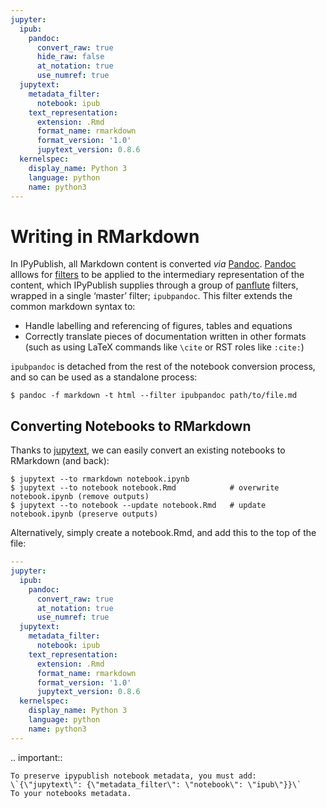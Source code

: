 ```yaml
---
jupyter:
  ipub:
    pandoc:
      convert_raw: true 
      hide_raw: false
      at_notation: true
      use_numref: true
  jupytext:
    metadata_filter:
      notebook: ipub
    text_representation:
      extension: .Rmd
      format_name: rmarkdown
      format_version: '1.0'
      jupytext_version: 0.8.6
  kernelspec:
    display_name: Python 3
    language: python
    name: python3
---
```


# Writing in RMarkdown

In IPyPublish, all Markdown content is converted *via* [Pandoc](https://pandoc.org/).
[Pandoc](https://pandoc.org/) alllows for [filters](https://pandoc.org/filters.html)
to be applied to the intermediary representation of the content,
which IPyPublish supplies through a group of
[panflute](http://scorreia.com/software/panflute/) filters,
wrapped in a single 'master' filter; `ipubpandoc`.
This filter extends the common markdown syntax to:

- Handle labelling and referencing of figures, tables and equations
- Correctly translate pieces of documentation written in other formats
  (such as using LaTeX commands like `\cite` or RST roles like `:cite:`)

`ipubpandoc` is detached from the rest of the
notebook conversion process, and so can be used as a standalone process:

```console
$ pandoc -f markdown -t html --filter ipubpandoc path/to/file.md
```

## Converting Notebooks to RMarkdown

Thanks to [jupytext](https://github.com/mwouts/jupytext), we can easily
convert an existing notebooks to RMarkdown (and back):

```console
$ jupytext --to rmarkdown notebook.ipynb
$ jupytext --to notebook notebook.Rmd            # overwrite notebook.ipynb (remove outputs)
$ jupytext --to notebook --update notebook.Rmd   # update notebook.ipynb (preserve outputs)
```

Alternatively, simply create a notebook.Rmd,
and add this to the top of the file:

```yaml
---
jupyter:
  ipub:
    pandoc:
      convert_raw: true
      at_notation: true
      use_numref: true
  jupytext:
    metadata_filter:
      notebook: ipub
    text_representation:
      extension: .Rmd
      format_name: rmarkdown
      format_version: '1.0'
      jupytext_version: 0.8.6
  kernelspec:
    display_name: Python 3
    language: python
    name: python3
---
```

.. important::

    To preserve ipypublish notebook metadata, you must add:
    \`{\"jupytext\": {\"metadata_filter\": \"notebook\": \"ipub\"}}\`
    To your notebooks metadata.